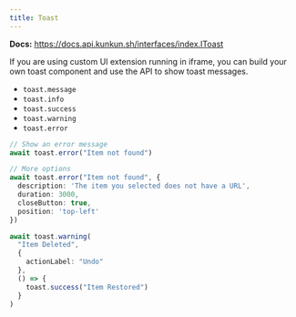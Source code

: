 ```yaml
---
title: Toast
---
```


**Docs:** https://docs.api.kunkun.sh/interfaces/index.IToast

If you are using custom UI extension running in iframe, you can build your own toast component and use the API to show toast messages.

- `toast.message`
- `toast.info`
- `toast.success`
- `toast.warning`
- `toast.error`


<ImportCodeBlock apiName="toast" />

```ts
// Show an error message
await toast.error("Item not found")

// More options
await toast.error("Item not found", {
  description: 'The item you selected does not have a URL',
  duration: 3000,
  closeButton: true,
  position: 'top-left'
})

await toast.warning(
  "Item Deleted",
  {
    actionLabel: "Undo"
  },
  () => {
    toast.success("Item Restored")
  }
)
```

